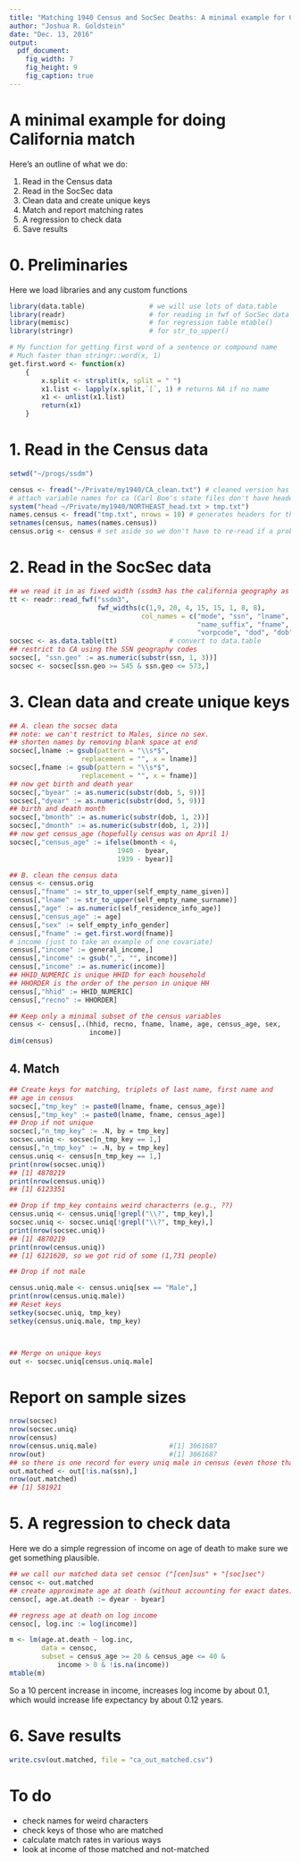 ```yaml
---
title: "Matching 1940 Census and SocSec Deaths: A minimal example for California"
author: "Joshua R. Goldstein"
date: "Dec. 13, 2016"
output:
  pdf_document:
    fig_width: 7
    fig_height: 9
    fig_caption: true
---
```



# A minimal example for doing California match

Here's an outline of what we do:

1. Read in the Census data
2. Read in the SocSec data
3. Clean data and create unique keys
4. Match and report matching rates
5. A regression to check data
6. Save results


# 0. Preliminaries

Here we load libraries and any custom functions

```r
library(data.table)                # we will use lots of data.table
library(readr)                     # for reading in fwf of SocSec data
library(memisc)                    # for regression table mtable()
library(stringr)                   # for str_to_upper()

# My function for getting first word of a sentence or compound name
# Much faster than stringr::word(x, 1)
get.first.word <- function(x)   
    {
        x.split <- strsplit(x, split = " ")
        x1.list <- lapply(x.split,`[`, 1) # returns NA if no name
        x1 <- unlist(x1.list)
        return(x1)
    }
```

# 1. Read in the Census data
```r

setwd("~/progs/ssdm")

census <- fread("~/Private/my1940/CA_clean.txt") # cleaned version has \' instead of '
# attach variable names for ca (Carl Boe's state files don't have headers)
system("head ~/Private/my1940/NORTHEAST_head.txt > tmp.txt")
names.census <- fread("tmp.txt", nrows = 10) # generates headers for this little data set
setnames(census, names(names.census))
census.orig <- census # set aside so we don't have to re-read if a problem with "census"
```

# 2. Read in the SocSec data

```r
## we read it in as fixed width (ssdm3 has the california geography as part of it)
tt <- readr::read_fwf("ssdm3",
                      fwf_widths(c(1,9, 20, 4, 15, 15, 1, 8, 8),
                                 col_names = c("mode", "ssn", "lname",
                                               "name_suffix", "fname", "mname",
                                               "vorpcode", "dod", "dob")))
socsec <- as.data.table(tt)             # convert to data.table
## restrict to CA using the SSN geography codes
socsec[, "ssn.geo" := as.numeric(substr(ssn, 1, 3))]
socsec <- socsec[ssn.geo >= 545 & ssn.geo <= 573,]
```


# 3. Clean data and create unique keys

```r
## A. clean the socsec data
## note: we can't restrict to Males, since no sex.
## shorten names by removing blank space at end
socsec[,lname := gsub(pattern = "\\s*$",
                  replacement = "", x = lname)]
socsec[,fname := gsub(pattern = "\\s*$",
                  replacement = "", x = fname)]
## now get birth and death year
socsec[,"byear" := as.numeric(substr(dob, 5, 9))]
socsec[,"dyear" := as.numeric(substr(dod, 5, 9))]
## birth and death month
socsec[,"bmonth" := as.numeric(substr(dob, 1, 2))]
socsec[,"dmonth" := as.numeric(substr(dob, 1, 2))]
## now get census_age (hopefully census was on April 1)
socsec[,"census_age" := ifelse(bmonth < 4,
                           1940 - byear,
                           1939 - byear)]

## B. clean the census data
census <- census.orig
census[,"fname" := str_to_upper(self_empty_name_given)]
census[,"lname" := str_to_upper(self_empty_name_surname)]
census[,"age" := as.numeric(self_residence_info_age)]
census[,"census_age" := age]
census[,"sex" := self_empty_info_gender]
census[,"fname" := get.first.word(fname)]
# income (just to take an example of one covariate)
census[,"income" := general_income,]
census[,"income" := gsub(",", "", income)]
census[,"income" := as.numeric(income)]
## HHID_NUMERIC is unique HHID for each household
## HHORDER is the order of the person in unique HH
census[,"hhid" := HHID_NUMERIC]
census[,"recno" := HHORDER]

## Keep only a minimal subset of the census variables
census <- census[,.(hhid, recno, fname, lname, age, census_age, sex,
                    income)]
dim(census)

```

## 4. Match

```r
## Create keys for matching, triplets of last name, first name and
## age in census
socsec[,"tmp_key" := paste0(lname, fname, census_age)]
census[,"tmp_key" := paste0(lname, fname, census_age)]
## Drop if not unique
socsec[,"n_tmp_key" := .N, by = tmp_key]
socsec.uniq <- socsec[n_tmp_key == 1,]
census[,"n_tmp_key" := .N, by = tmp_key]
census.uniq <- census[n_tmp_key == 1,]
print(nrow(socsec.uniq))
## [1] 4870219
print(nrow(census.uniq))
## [1] 6123351

## Drop if tmp_key contains weird characterrs (e.g., ??)
census.uniq <- census.uniq[!grepl("\\?", tmp_key),]
socsec.uniq <- socsec.uniq[!grepl("\\?", tmp_key),]
print(nrow(socsec.uniq))
## [1] 4870219
print(nrow(census.uniq))
## [1] 6121620, so we got rid of some (1,731 people)

## Drop if not male

census.uniq.male <- census.uniq[sex == "Male",]
print(nrow(census.uniq.male))
## Reset keys
setkey(socsec.uniq, tmp_key)
setkey(census.uniq.male, tmp_key)



## Merge on unique keys
out <- socsec.uniq[census.uniq.male]
```

# Report on sample sizes
```r
nrow(socsec)
nrow(socsec.uniq)
nrow(census)
nrow(census.uniq.male)                  #[1] 3061687
nrow(out)                               #[1] 3061687
## so there is one record for every uniq male in census (even those that didn't match)
out.matched <- out[!is.na(ssn),]
nrow(out.matched)
## [1] 581921
```

# 5. A regression to check data

Here we do a simple regression of income on age of death to make sure
we get something plausible.

```r
## we call our matched data set censoc ("[cen]sus" + "[soc]sec")
censoc <- out.matched
## create approximate age at death (without accounting for exact dates)
censoc[, age.at.death := dyear - byear]

## regress age at death on log income
censoc[, log.inc := log(income)]

m <- lm(age.at.death ~ log.inc, 
        data = censoc,
        subset = census_age >= 20 & census_age <= 40 &
            income > 0 & !is.na(income))
mtable(m)
```
So a 10 percent increase in income, increases log income by about 0.1, which would increase life expectancy by about 0.12 years.



# 6. Save results

```r
write.csv(out.matched, file = "ca_out_matched.csv")
```

# To do

* check names for weird characters
* check keys of those who are matched
* calculate match rates in various ways
* look at income of those matched and not-matched


